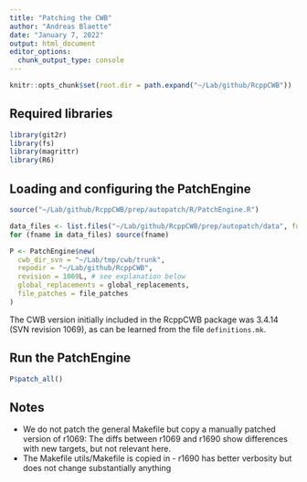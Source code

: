 ```yaml
---
title: "Patching the CWB"
author: "Andreas Blaette"
date: "January 7, 2022"
output: html_document
editor_options: 
  chunk_output_type: console
---
```


```r
knitr::opts_chunk$set(root.dir = path.expand("~/Lab/github/RcppCWB"))
```


## Required libraries

```r
library(git2r)
library(fs)
library(magrittr)
library(R6)
```


## Loading and configuring the PatchEngine

```r
source("~/Lab/github/RcppCWB/prep/autopatch/R/PatchEngine.R")

data_files <- list.files("~/Lab/github/RcppCWB/prep/autopatch/data", full.names = TRUE)
for (fname in data_files) source(fname)
```


```r
P <- PatchEngine$new(
  cwb_dir_svn = "~/Lab/tmp/cwb/trunk",
  repodir = "~/Lab/github/RcppCWB",
  revision = 1069L, # see explanation below
  global_replacements = global_replacements,
  file_patches = file_patches
)
```

The CWB version initially included in the RcppCWB package was 3.4.14 (SVN revision 1069), as can be learned from the file `definitions.mk`.


## Run the PatchEngine

```r
P$patch_all()
```

## Notes

- We do not patch the general Makefile but copy a manually patched version of r1069: The diffs between r1069 and r1690 show differences with new targets, but not relevant here.
- The Makefile utils/Makefile is copied in - r1690 has better verbosity but does not change substantially anything
